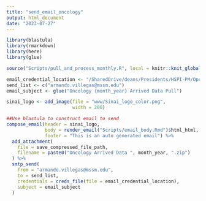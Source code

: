 ```yaml
---
title: "send_email_oncology"
output: html_document
date: "2023-07-27"
---
```


```r
library(blastula)
library(rmarkdown)
library(here)
library(glue)
```


```r
source("Scripts/pull_and_process_monthly.R", local = knitr::knit_global())
```

```r
email_credential_location <- "/SharedDrive/deans/Presidents/HSPI-PM/Operations Analytics and Optimization/Administrative/Workgroups/R Workbench/Working Area/Data Connections/email_creds"
send_list <- c("armando.villegas@mssm.edu")
email_subject <- glue("Oncology {month_year} Arrived Data Pull")

sinai_logo <- add_image(file = "www/Sinai_logo_color.png",
                        width = 200)

##Use blastula to construct email to send
compose_email(header = sinai_logo,
              body = render_email("Scripts/email_body.Rmd")$html_html,
              footer = "This is an auto generated email") %>%
  add_attachment(
    file = save_compressed_file_path,
    filename = paste0("Oncology Arrived Data ", month_year, ".zip")
  ) %>%
  smtp_send(
    from = "armando.villegas@mssm.edu",
    to = send_list,
    credentials = creds_file(file = email_credential_location),
    subject = email_subject
  )
```
